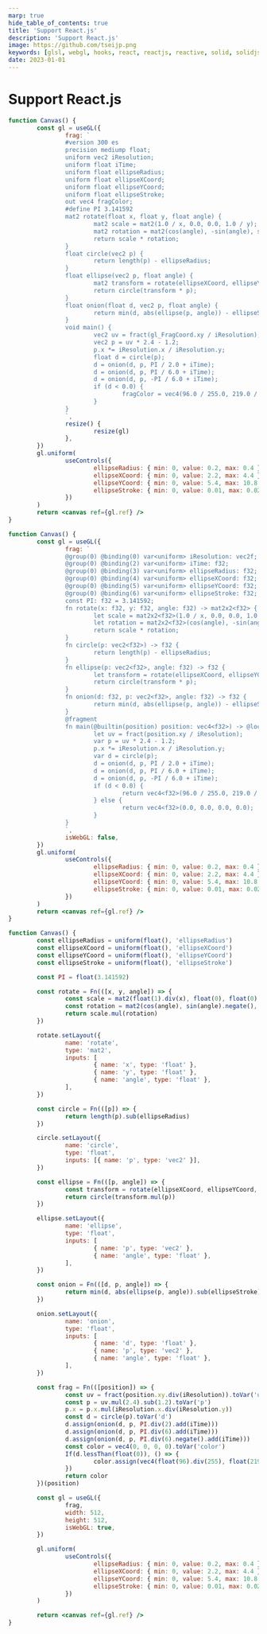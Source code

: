 ```yaml
---
marp: true
hide_table_of_contents: true
title: 'Support React.js'
description: 'Support React.js'
image: https://github.com/tseijp.png
keywords: [glsl, webgl, hooks, react, reactjs, reactive, solid, solidjs, typescript]
date: 2023-01-01
---
```


# Support React.js


<Tabs>
<TabItem value="webgl" label="WebGL">

```jsx live
function Canvas() {
        const gl = useGL({
                frag: `
                #version 300 es
                precision mediump float;
                uniform vec2 iResolution;
                uniform float iTime;
                uniform float ellipseRadius;
                uniform float ellipseXCoord;
                uniform float ellipseYCoord;
                uniform float ellipseStroke;
                out vec4 fragColor;
                #define PI 3.141592
                mat2 rotate(float x, float y, float angle) {
                        mat2 scale = mat2(1.0 / x, 0.0, 0.0, 1.0 / y);
                        mat2 rotation = mat2(cos(angle), -sin(angle), sin(angle), cos(angle));
                        return scale * rotation;
                }
                float circle(vec2 p) {
                        return length(p) - ellipseRadius;
                }
                float ellipse(vec2 p, float angle) {
                        mat2 transform = rotate(ellipseXCoord, ellipseYCoord, angle);
                        return circle(transform * p);
                }
                float onion(float d, vec2 p, float angle) {
                        return min(d, abs(ellipse(p, angle)) - ellipseStroke);
                }
                void main() {
                        vec2 uv = fract(gl_FragCoord.xy / iResolution);
                        vec2 p = uv * 2.4 - 1.2;
                        p.x *= iResolution.x / iResolution.y;
                        float d = circle(p);
                        d = onion(d, p, PI / 2.0 + iTime);
                        d = onion(d, p, PI / 6.0 + iTime);
                        d = onion(d, p, -PI / 6.0 + iTime);
                        if (d < 0.0) {
                                fragColor = vec4(96.0 / 255.0, 219.0 / 255.0, 251.0 / 255.0, 0.8);
                        }
                }
                `,
                resize() {
                        resize(gl)
                },
        })
        gl.uniform(
                useControls({
                        ellipseRadius: { min: 0, value: 0.2, max: 0.4 },
                        ellipseXCoord: { min: 0, value: 2.2, max: 4.4 },
                        ellipseYCoord: { min: 0, value: 5.4, max: 10.8 },
                        ellipseStroke: { min: 0, value: 0.01, max: 0.02 },
                })
        )
        return <canvas ref={gl.ref} />
}
```

</TabItem>
<TabItem value="webgpu" label="WebGPU">

```jsx live
function Canvas() {
        const gl = useGL({
                frag: `
                @group(0) @binding(0) var<uniform> iResolution: vec2f;
                @group(0) @binding(2) var<uniform> iTime: f32;
                @group(0) @binding(3) var<uniform> ellipseRadius: f32;
                @group(0) @binding(4) var<uniform> ellipseXCoord: f32;
                @group(0) @binding(5) var<uniform> ellipseYCoord: f32;
                @group(0) @binding(6) var<uniform> ellipseStroke: f32;
                const PI: f32 = 3.141592;
                fn rotate(x: f32, y: f32, angle: f32) -> mat2x2<f32> {
                        let scale = mat2x2<f32>(1.0 / x, 0.0, 0.0, 1.0 / y);
                        let rotation = mat2x2<f32>(cos(angle), -sin(angle), sin(angle), cos(angle));
                        return scale * rotation;
                }
                fn circle(p: vec2<f32>) -> f32 {
                        return length(p) - ellipseRadius;
                }
                fn ellipse(p: vec2<f32>, angle: f32) -> f32 {
                        let transform = rotate(ellipseXCoord, ellipseYCoord, angle);
                        return circle(transform * p);
                }
                fn onion(d: f32, p: vec2<f32>, angle: f32) -> f32 {
                        return min(d, abs(ellipse(p, angle)) - ellipseStroke);
                }
                @fragment
                fn main(@builtin(position) position: vec4<f32>) -> @location(0) vec4<f32> {
                        let uv = fract(position.xy / iResolution);
                        var p = uv * 2.4 - 1.2;
                        p.x *= iResolution.x / iResolution.y;
                        var d = circle(p);
                        d = onion(d, p, PI / 2.0 + iTime);
                        d = onion(d, p, PI / 6.0 + iTime);
                        d = onion(d, p, -PI / 6.0 + iTime);
                        if (d < 0.0) {
                                return vec4<f32>(96.0 / 255.0, 219.0 / 255.0, 251.0 / 255.0, 0.8);
                        } else {
                                return vec4<f32>(0.0, 0.0, 0.0, 0.0);
                        }
                }
                `,
                isWebGL: false,
        })
        gl.uniform(
                useControls({
                        ellipseRadius: { min: 0, value: 0.2, max: 0.4 },
                        ellipseXCoord: { min: 0, value: 2.2, max: 4.4 },
                        ellipseYCoord: { min: 0, value: 5.4, max: 10.8 },
                        ellipseStroke: { min: 0, value: 0.01, max: 0.02 },
                })
        )
        return <canvas ref={gl.ref} />
}
```

</TabItem>
<TabItem value="tsl" label="TSL (TypeScript Shading Language)">

```jsx live
function Canvas() {
        const ellipseRadius = uniform(float(), 'ellipseRadius')
        const ellipseXCoord = uniform(float(), 'ellipseXCoord')
        const ellipseYCoord = uniform(float(), 'ellipseYCoord')
        const ellipseStroke = uniform(float(), 'ellipseStroke')

        const PI = float(3.141592)

        const rotate = Fn(([x, y, angle]) => {
                const scale = mat2(float(1).div(x), float(0), float(0), float(1).div(y)).toVar('scale')
                const rotation = mat2(cos(angle), sin(angle).negate(), sin(angle), cos(angle)).toVar('rotation')
                return scale.mul(rotation)
        })

        rotate.setLayout({
                name: 'rotate',
                type: 'mat2',
                inputs: [
                        { name: 'x', type: 'float' },
                        { name: 'y', type: 'float' },
                        { name: 'angle', type: 'float' },
                ],
        })

        const circle = Fn(([p]) => {
                return length(p).sub(ellipseRadius)
        })

        circle.setLayout({
                name: 'circle',
                type: 'float',
                inputs: [{ name: 'p', type: 'vec2' }],
        })

        const ellipse = Fn(([p, angle]) => {
                const transform = rotate(ellipseXCoord, ellipseYCoord, angle).toVar('transform')
                return circle(transform.mul(p))
        })

        ellipse.setLayout({
                name: 'ellipse',
                type: 'float',
                inputs: [
                        { name: 'p', type: 'vec2' },
                        { name: 'angle', type: 'float' },
                ],
        })

        const onion = Fn(([d, p, angle]) => {
                return min(d, abs(ellipse(p, angle)).sub(ellipseStroke))
        })

        onion.setLayout({
                name: 'onion',
                type: 'float',
                inputs: [
                        { name: 'd', type: 'float' },
                        { name: 'p', type: 'vec2' },
                        { name: 'angle', type: 'float' },
                ],
        })

        const frag = Fn(([position]) => {
                const uv = fract(position.xy.div(iResolution)).toVar('uv')
                const p = uv.mul(2.4).sub(1.2).toVar('p')
                p.x = p.x.mul(iResolution.x.div(iResolution.y))
                const d = circle(p).toVar('d')
                d.assign(onion(d, p, PI.div(2).add(iTime)))
                d.assign(onion(d, p, PI.div(6).add(iTime)))
                d.assign(onion(d, p, PI.div(6).negate().add(iTime)))
                const color = vec4(0, 0, 0, 0).toVar('color')
                If(d.lessThan(float(0)), () => {
                        color.assign(vec4(float(96).div(255), float(219).div(255), float(251).div(255), 0.8))
                })
                return color
        })(position)

        const gl = useGL({
                frag,
                width: 512,
                height: 512,
                isWebGL: true,
        })

        gl.uniform(
                useControls({
                        ellipseRadius: { min: 0, value: 0.2, max: 0.4 },
                        ellipseXCoord: { min: 0, value: 2.2, max: 4.4 },
                        ellipseYCoord: { min: 0, value: 5.4, max: 10.8 },
                        ellipseStroke: { min: 0, value: 0.01, max: 0.02 },
                })
        )

        return <canvas ref={gl.ref} />
}
```

</TabItem>
</Tabs>
